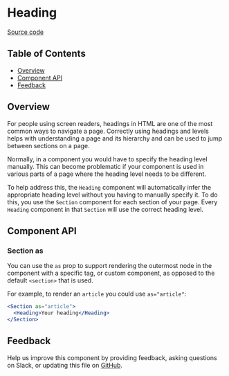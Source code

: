 
# Heading

[Source code](https://github.com/carbon-design-system/carbon/tree/master/packages/react/src/components/Heading)

<!-- START doctoc generated TOC please keep comment here to allow auto update -->
<!-- DON'T EDIT THIS SECTION, INSTEAD RE-RUN doctoc TO UPDATE -->

## Table of Contents

- [Overview](#overview)
- [Component API](#component-api)
- [Feedback](#feedback)

<!-- END doctoc generated TOC please keep comment here to allow auto update -->

## Overview

For people using screen readers, headings in HTML are one of the most common
ways to navigate a page. Correctly using headings and levels helps with
understanding a page and its hierarchy and can be used to jump between sections
on a page.

Normally, in a component you would have to specify the heading level manually.
This can become problematic if your component is used in various parts of a page
where the heading level needs to be different.

To help address this, the `Heading` component will automatically infer the
appropriate heading level without you having to manually specify it. To do this,
you use the `Section` component for each section of your page. Every `Heading`
component in that `Section` will use the correct heading level.

<Preview>
  <Story id="components-heading--heading-story" />
</Preview>

## Component API

<Props />

### Section as

You can use the `as` prop to support rendering the outermost node in the
component with a specific tag, or custom component, as opposed to the default
`<section>` that is used.

For example, to render an `article` you could use `as="article"`:

```jsx
<Section as="article">
  <Heading>Your heading</Heading>
</Section>
```

## Feedback

Help us improve this component by providing feedback, asking questions on Slack,
or updating this file on
[GitHub](https://github.com/carbon-design-system/carbon/edit/main/packages/react/src/components/Heading/Heading.mdx).
